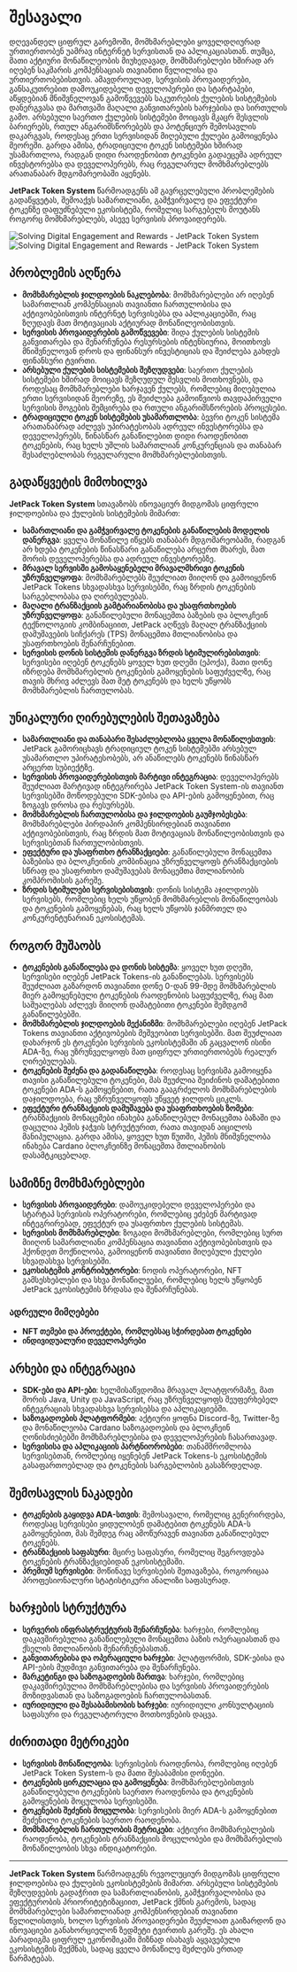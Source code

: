 
# შესავალი

დღევანდელ ციფრულ გარემოში, მომხმარებლები ყოველდღიურად ურთიერთობენ უამრავ ინტერნეტ სერვისთან და აპლიკაციასთან. თუმცა, მათი აქტიური მონაწილეობის მიუხედავად, მომხმარებლები ხშირად არ იღებენ საკმარის კომპენსაციას თავიანთი წვლილისა და ურთიერთობებისთვის. ამავდროულად, სერვისის პროვაიდერები, განსაკუთრებით დამოუკიდებელი დეველოპერები და სტარტაპები, აწყდებიან მნიშვნელოვან გამოწვევებს საკუთრების ქულების სისტემების დანერგვასა და მართვაში მაღალი განვითარების ხარჯებისა და სირთულის გამო. არსებული საერთო ქულების სისტემები მოიცავს მკაცრ შესვლის ბარიერებს, რთულ ანგარიშსწორებებს და პოტენციურ შემოსავლის დაკარგვას, როდესაც ერთი სერვისიდან მიღებული ქულები გამოიყენება მეორეში. გარდა ამისა, ტრადიციული ტოკენ სისტემები ხშირად უსამართლოა, რადგან დიდი რაოდენობით ტოკენები გადაეცემა ადრეულ ინვესტორებსა და დეველოპერებს, რაც რეგულარულ მომხმარებლებს არათანაბარ მდგომარეობაში აყენებს.

**JetPack Token System** წარმოადგენს ამ გავრცელებული პრობლემების გადაწყვეტას, შემოაქვს სამართლიანი, გამჭვირვალე და ეფექტური ტოკენზე დაფუძნებული ეკოსისტემა, რომელიც სარგებელს მოუტანს როგორც მომხმარებლებს, ასევე სერვისის პროვაიდერებს.

<Image src="/images/en/intro.svg" alt="Solving Digital Engagement and Rewards - JetPack Token System" width={700} height={534} className="dark:hidden"/>
<Image src="/images/en/intro-dark.svg" alt="Solving Digital Engagement and Rewards - JetPack Token System" width={700} height={534} className="hidden dark:block"/>

## პრობლემის აღწერა

- **მომხმარებლის ჯილდოების ნაკლებობა**: მომხმარებლები არ იღებენ სამართლიან კომპენსაციას თავიანთი ჩართულობისა და აქტივობებისთვის ინტერნეტ სერვისებსა და აპლიკაციებში, რაც ზღუდავს მათ მოტივაციას აქტიურად მონაწილეობისთვის.
- **სერვისის პროვაიდერების გამოწვევები**: შიდა ქულების სისტემის განვითარება და შენარჩუნება რესურსების ინტენსიურია, მოითხოვს მნიშვნელოვან დროს და ფინანსურ ინვესტიციას და შეიძლება გახდეს ფინანსური ტვირთი.
- **არსებული ქულების სისტემების შეზღუდვები**: საერთო ქულების სისტემები ხშირად მოიცავს შეზღუდულ შესვლის მოთხოვნებს, და როდესაც მომხმარებლები ხარჯავენ ქულებს, რომლებიც მიღებულია ერთი სერვისიდან მეორეზე, ეს შეიძლება გამოიწვიოს თავდაპირველი სერვისის მოგების შემცირება და რთული ანგარიშსწორების პროცესები.
- **ტრადიციული ტოკენ სისტემების უსამართლობა**: ბევრი ტოკენ სისტემა არათანაბრად აძლევს უპირატესობას ადრეულ ინვესტორებსა და დეველოპერებს, წინასწარ განაწილებით დიდი რაოდენობით ტოკენების, რაც ხელს უშლის სამართლიან კონკურენციას და თანაბარ შესაძლებლობას რეგულარული მომხმარებლებისთვის.

## გადაწყვეტის მიმოხილვა

**JetPack Token System** სთავაზობს ინოვაციურ მიდგომას ციფრული ჯილდოებისა და ქულების სისტემების მიმართ:

- **სამართლიანი და გამჭვირვალე ტოკენების განაწილების მოდელის დანერგვა**: ყველა მონაწილე იწყებს თანაბარ მდგომარეობაში, რადგან არ ხდება ტოკენების წინასწარი განაწილება არცერთ მხარეს, მათ შორის დეველოპერებსა და ადრეულ ინვესტორებზე.
- **მრავალ სერვისში გამოსაყენებელი მრავალმხრივი ტოკენის უზრუნველყოფა**: მომხმარებლებს შეუძლიათ მიიღონ და გამოიყენონ JetPack Tokens სხვადასხვა სერვისებში, რაც ზრდის ტოკენების სარგებლობასა და ღირებულებას.
- **მაღალი ტრანზაქციის გამტარიანობისა და უსაფრთხოების უზრუნველყოფა**: განაწილებული მონაცემთა ბაზების და ბლოკჩეინ ტექნოლოგიის კომბინაციით, JetPack აღწევს მაღალ ტრანზაქციის დამუშავების სიჩქარეს (TPS) მონაცემთა მთლიანობისა და უსაფრთხოების შენარჩუნებით.
- **სერვისის დონის სისტემის დანერგვა ზრდის სტიმულირებისთვის**: სერვისები იღებენ ტოკენებს ყოველ ხუთ დღეში (ეპოქა), მათი დონე იზრდება მომხმარებლის ტოკენების გამოყენების საფუძველზე, რაც თავის მხრივ აძლევს მათ მეტ ტოკენებს და ხელს უწყობს მომხმარებლის ჩართულობას.

## უნიკალური ღირებულების შეთავაზება

- **სამართლიანი და თანაბარი შესაძლებლობა ყველა მონაწილესთვის**: JetPack გამორიცხავს ტრადიციულ ტოკენ სისტემებში არსებულ უსამართლო უპირატესობებს, არ ანაწილებს ტოკენებს წინასწარ არცერთ სუბიექტზე.
- **სერვისის პროვაიდერებისთვის მარტივი ინტეგრაცია**: დეველოპერებს შეუძლიათ მარტივად ინტეგრირება JetPack Token System-ის თავიანთ სერვისებში მოწოდებული SDK-ებისა და API-ების გამოყენებით, რაც ზოგავს დროსა და რესურსებს.
- **მომხმარებლის ჩართულობისა და ჯილდოების გაუმჯობესება**: მომხმარებლები პირდაპირ კომპენსირდებიან თავიანთი აქტივობებისთვის, რაც ზრდის მათ მოტივაციას მონაწილეობისთვის და სერვისებთან ჩართულობისთვის.
- **ეფექტური და უსაფრთხო ტრანზაქციები**: განაწილებული მონაცემთა ბაზებისა და ბლოკჩეინის კომბინაცია უზრუნველყოფს ტრანზაქციების სწრაფ და უსაფრთხო დამუშავებას მონაცემთა მთლიანობის კომპრომისის გარეშე.
- **ზრდის სტიმულები სერვისებისთვის**: დონის სისტემა აჯილდოებს სერვისებს, რომლებიც ხელს უწყობენ მომხმარებლის მონაწილეობას და ტოკენების გამოყენებას, რაც ხელს უწყობს ჯანმრთელ და კონკურენტუნარიან ეკოსისტემას.

## როგორ მუშაობს

- **ტოკენების განაწილება და დონის სისტემა**: ყოველ ხუთ დღეში, სერვისები იღებენ JetPack Tokens-ის განაწილებას. სერვისებს შეუძლიათ გაზარდონ თავიანთი დონე 0-დან 99-მდე მომხმარებლის მიერ გამოყენებული ტოკენების რაოდენობის საფუძველზე, რაც მათ საშუალებას აძლევს მიიღონ დამატებითი ტოკენები შემდგომ განაწილებებში.
- **მომხმარებლის ჯილდოების მექანიზმი**: მომხმარებლები იღებენ JetPack Tokens თავიანთი აქტივობების მეშვეობით სერვისებში. მათ შეუძლიათ დახარჯონ ეს ტოკენები სერვისის ეკოსისტემაში ან გაცვალონ ისინი ADA-ზე, რაც უზრუნველყოფს მათ ციფრულ ურთიერთობებს რეალურ ღირებულებას.
- **ტოკენების შეძენა და გადანაწილება**: როდესაც სერვისმა გამოიყენა თავისი განაწილებული ტოკენები, მას შეუძლია შეიძინოს დამატებითი ტოკენები ADA-ს გამოყენებით, რათა გააგრძელოს მომხმარებლების დაჯილდოება, რაც უზრუნველყოფს უწყვეტ ჯილდოს ციკლს.
- **ეფექტური ტრანზაქციის დამუშავება და უსაფრთხოების ზომები**: ტრანზაქციის მონაცემები ინახება განაწილებულ მონაცემთა ბაზაში და დაცულია ჰეშის ჯაჭვის სტრუქტურით, რათა თავიდან აიცილოს მანიპულაცია. გარდა ამისა, ყოველ ხუთ წუთში, ჰეშის მნიშვნელობა ინახება Cardano ბლოკჩეინზე მონაცემთა მთლიანობის დასამტკიცებლად.

## სამიზნე მომხმარებლები

- **სერვისის პროვაიდერები**: დამოუკიდებელი დეველოპერები და სტარტაპ სერვისის ოპერატორები, რომლებიც ეძებენ მარტივად ინტეგრირებად, ეფექტურ და უსაფრთხო ქულების სისტემას.
- **სერვისის მომხმარებლები**: ზოგადი მომხმარებლები, რომლებიც სურთ მიიღონ სამართლიანი კომპენსაცია თავიანთი აქტივობებისთვის და ჰქონდეთ მოქნილობა, გამოიყენონ თავიანთი მიღებული ქულები სხვადასხვა სერვისებში.
- **ეკოსისტემის კონტრიბუტორები**: ნოდის ოპერატორები, NFT გამსესხებლები და სხვა მონაწილეები, რომლებიც ხელს უწყობენ JetPack ეკოსისტემის ზრდასა და შენარჩუნებას.

### ადრეული მიმღებები

- **NFT თემები და პროექტები, რომლებსაც სჭირდებათ ტოკენები**
- **ინდივიდუალური დეველოპერები**

## არხები და ინტეგრაცია

- **SDK-ები და API-ები**: ხელმისაწვდომია მრავალ პლატფორმაზე, მათ შორის Java, Unity და JavaScript, რაც უზრუნველყოფს შეუფერხებელ ინტეგრაციას სხვადასხვა სერვისებსა და აპლიკაციებში.
- **საზოგადოების პლატფორმები**: აქტიური ყოფნა Discord-ზე, Twitter-ზე და მონაწილეობა Cardano საზოგადოების და ბლოკჩეინ ღონისძიებებში მომხმარებლებისა და დეველოპერების ჩასართავად.
- **სერვისისა და აპლიკაციის პარტნიორობები**: თანამშრომლობა სერვისებთან, რომლებიც იყენებენ JetPack Tokens-ს ეკოსისტემის გასაფართოებლად და ტოკენების სარგებლობის გასაზრდელად.

## შემოსავლის ნაკადები

- **ტოკენების გაყიდვა ADA-სთვის**: შემოსავალი, რომელიც გენერირდება, როდესაც სერვისები ყიდულობენ დამატებით ტოკენებს ADA-ს გამოყენებით, მას შემდეგ რაც ამოწურავენ თავიანთ განაწილებულ ტოკენებს.
- **ტრანზაქციის საფასური**: მცირე საფასური, რომელიც შეგროვდება ტოკენების ტრანზაქციებიდან ეკოსისტემაში.
- **პრემიუმ სერვისები**: მოწინავე სერვისების შეთავაზება, როგორიცაა პროფესიონალური სტატისტიკური ანალიზი საფასურად.

## ხარჯების სტრუქტურა

- **სერვერის ინფრასტრუქტურის შენარჩუნება**: ხარჯები, რომლებიც დაკავშირებულია განაწილებული მონაცემთა ბაზის ოპერაციასთან და ქსელის მთლიანობის შენარჩუნებასთან.
- **განვითარებისა და ოპერაციული ხარჯები**: პლატფორმის, SDK-ებისა და API-ების მუდმივი განვითარება და შენარჩუნება.
- **მარკეტინგი და საზოგადოების მართვა**: ხარჯები, რომლებიც დაკავშირებულია მომხმარებლებისა და სერვისის პროვაიდერების მოზიდვასთან და საზოგადოების ჩართულობასთან.
- **იურიდიული და შესაბამისობის ხარჯები**: იურიდიული კონსულტაციის საფასური და რეგულატორული მოთხოვნების დაცვა.

## ძირითადი მეტრიკები

- **სერვისის მონაწილეობა**: სერვისების რაოდენობა, რომლებიც იღებენ JetPack Token System-ს და მათი შესაბამისი დონეები.
- **ტოკენების ცირკულაცია და გამოყენება**: მომხმარებლებისთვის განაწილებული ტოკენების საერთო რაოდენობა და ტოკენების გამოყენების მოცულობა სერვისებში.
- **ტოკენების შეძენის მოცულობა**: სერვისების მიერ ADA-ს გამოყენებით შეძენილი ტოკენების საერთო რაოდენობა.
- **მომხმარებლის ჩართულობის მეტრიკები**: აქტიური მომხმარებლების რაოდენობა, ტოკენების ტრანზაქციის მოცულობები და მომხმარებლის მონაწილეობის სხვა ინდიკატორები.

---

**JetPack Token System** წარმოადგენს რევოლუციურ მიდგომას ციფრული ჯილდოებისა და ქულების ეკოსისტემების მიმართ. არსებული სისტემების შეზღუდვების გადაჭრით და სამართლიანობის, გამჭვირვალობისა და ეფექტურობის პრიორიტეტიზაციით, JetPack ქმნის გარემოს, სადაც მომხმარებლები სამართლიანად კომპენსირდებიან თავიანთი წვლილისთვის, ხოლო სერვისის პროვაიდერები შეუძლიათ გაიზარდონ და ინოვაციები განახორციელონ ზედმეტი ტვირთის გარეშე. ეს ახალი პარადიგმა ციფრულ ეკონომიკაში მიზნად ისახავს აყვავებული ეკოსისტემის შექმნას, სადაც ყველა მონაწილე შეძლებს ერთად წარმატებას.

